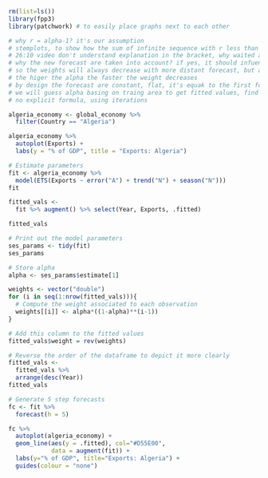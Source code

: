 
```r
rm(list=ls())
library(fpp3)
library(patchwork) # to easily place graphs next to each other
```

```r
# why r = alpha-1? it's our assumption
# stemplots, to show how the sum of infinite sequence with r less than 1sums to 1 and how fast
# 26:10 video don't understand explanation in the bracket, why waited average, casue equal to 1
# why the new forecast are taken into account? if yes, it should infuence the forecasts
# so the weights will always decrease with more distant forecast, but alpha tells how fast the weights decrease?
# the higer the alpha the faster the weight decreases
# by design the forecast are constant, flat, it's equak to the first forecast we make outside the training data
# we will guess alpha basing on traing area to get fitted values, find alpha that minimises SSE - sum of square residuals, and then we'll use the same alpha for forecasts
# no explicit formula, using iterations
```

```r
algeria_economy <- global_economy %>%
  filter(Country == "Algeria")

algeria_economy %>%
  autoplot(Exports) +
  labs(y = "% of GDP", title = "Exports: Algeria")
```


```r
# Estimate parameters
fit <- algeria_economy %>%
  model(ETS(Exports ~ error("A") + trend("N") + season("N")))
fit
```

```r
fitted_vals <- 
  fit %>% augment() %>% select(Year, Exports, .fitted)

fitted_vals
```

```r
# Print out the model parameters
ses_params <- tidy(fit)
ses_params
```

```r
# Store alpha
alpha <- ses_params$estimate[1]

weights <- vector("double") 
for (i in seq(1:nrow(fitted_vals))){
  # Compute the weight associated to each observation
  weights[[i]] <- alpha*((1-alpha)**(i-1))
}

# Add this column to the fitted values
fitted_vals$weight = rev(weights)

# Reverse the order of the dataframe to depict it more clearly
fitted_vals <- 
  fitted_vals %>% 
  arrange(desc(Year))
fitted_vals
```

```r
# Generate 5 step forecasts
fc <- fit %>%
  forecast(h = 5)
```


```r
fc %>%
  autoplot(algeria_economy) +
  geom_line(aes(y = .fitted), col="#D55E00",
            data = augment(fit)) +
  labs(y="% of GDP", title="Exports: Algeria") +
  guides(colour = "none")
```

